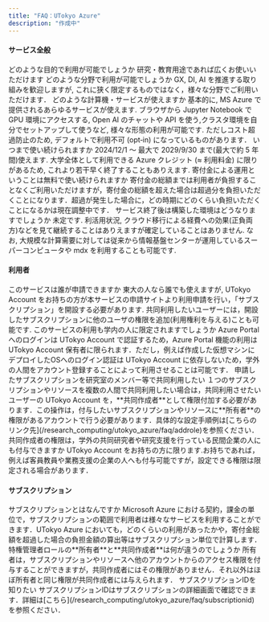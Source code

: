 ```yaml
---
title: "FAQ：UTokyo Azure"
description: "作成中"
---
```



#### **サービス全般**

<HelpItem lang="ja" type="details">
  <Fragment slot="problem">どのような目的で利用が可能でしょうか</Fragment>
  <Fragment slot="solution">研究・教育用途であれば広くお使いいただけます</Fragment>
</HelpItem>

<HelpItem lang="ja" type="details">
  <Fragment slot="problem">どのような分野で利用が可能でしょうか</Fragment>
  <Fragment slot="solution">GX, DI, AI を推進する取り組みを歓迎しますが, これに狭く限定するものではなく，様々な分野でご利用いただけます．</Fragment>
</HelpItem>

<HelpItem lang="ja" type="details">
  <Fragment slot="problem">どのような計算機・サービスが使えますか</Fragment>
  <Fragment slot="solution">基本的に, MS Azure で提供されるあらゆるサービスが使えます. ブラウザから Jupyter Notebook で GPU 環境にアクセスする, Open AI のチャットや API を使う,クラスタ環境を自分でセットアップして使うなど, 様々な形態の利用が可能です. ただしコスト超過防止のため, デフォルトで利用不可 (opt‑in) になっているものがあります．
</Fragment>
</HelpItem>

<HelpItem lang="ja" type="details">
  <Fragment slot="problem">いつまで使い続けられますか</Fragment>
  <Fragment slot="solution">2024/12/1 ～ 最大で 2029/9/30 まで(最大で約 5 年間)使えます. 大学全体として利用できる Azure クレジット (≈ 利用料金) に限りがあるため, これより若干早く終了することもありえます.
</Fragment>
</HelpItem>

<HelpItem lang="ja" type="details">
  <Fragment slot="problem">寄付金による運用ということは無料で使い続けられますか</Fragment>
  <Fragment slot="solution">寄付金の総額までは利用者が負担することなくご利用いただけますが，寄付金の総額を超えた場合は超過分を負担いただくことになります．超過が発生した場合に，どの時期にどのくらい負担いただくことになるかは現在調整中です．
</Fragment>
</HelpItem>

<HelpItem lang="ja" type="details">
  <Fragment slot="problem">サービス終了後は構築した環境はどうなりますでしょうか</Fragment>
  <Fragment slot="solution">未定です. 利活用状況, クラウド移行による経費への効果(正負両方)などを見て継続することはありえますが確定していることはありません. なお, 大規模な計算需要に対しては従来から情報基盤センターが運用しているスーパーコンピュータや mdx を利用することも可能です.
</Fragment>
</HelpItem>

#### **利用者**

<HelpItem lang="ja" type="details">
  <Fragment slot="problem">このサービスは誰が申請できますか</Fragment>
  <Fragment slot="solution">東大の人なら誰でも使えますが, UTokyo Account をお持ちの方が本サービスの申請サイトより利用申請を行い，「サブスクリプション」を開設する必要があります. 共同利用したいユーザーには，開設したサブスクリプションに他のユーザの権限を追加(利用権利を与える)ことも可能です.</Fragment>
</HelpItem>

<HelpItem lang="ja" type="details">
  <Fragment slot="problem">このサービスの利用も学内の人に限定されますでしょうか</Fragment>
  <Fragment slot="solution">Azure Portal へのログインは UTokyo Account で認証するため，Azure Portal 機能の利用は UTokyo Account 保有者に限られます．ただし，例えば作成した仮想マシンにデプロイしたOSへのログイン認証は UTokyo Account に依存しないため，学外の人間をアカウント登録することによって利用させることは可能です．</Fragment>
</HelpItem>

<HelpItem lang="ja" type="details">
  <Fragment slot="problem">申請したサブスクリプションを研究室のメンバー等で共同利用したい</Fragment>
  <Fragment slot="solution">１つのサブスクリプションやリソースを複数の人間で共同利用したい場合は，共同利用させたいユーザーの UTokyo Account を，**共同作成者**として権限付加する必要があります．この操作は，付与したいサブスクリプションやリソースに**所有者**の権限があるアカウントで行う必要があります．具体的な設定手順例は[こちらのリンク先](/research_computing/utokyo_azure/faq/addrole)を参照ください．</Fragment>
</HelpItem>

<HelpItem lang="ja" type="details">
  <Fragment slot="problem">共同作成者の権限は，学外の共同研究者や研究支援を行っている民間企業の人にも付与できますか</Fragment>
  <Fragment slot="solution">UTokyo Account をお持ちの方に限ります.お持ちであれば，例えば客員教員や業務支援の企業の人へも付与可能ですが，設定できる権限は限定される場合があります．</Fragment>
</HelpItem>

#### **サブスクリプション**

<HelpItem lang="ja" type="details">
  <Fragment slot="problem">サブスクリプションとはなんですか</Fragment>
  <Fragment slot="solution">Microsoft Azure における契約，課金の単位で，サブスクリプションの範囲で利用者は様々なサービスを利用することができます．UTokyo Azure においても，どのくらいの利用があったかや，寄付金総額を超過した場合の負担金額の算出等はサブスクリプション単位で計算します．</Fragment>
</HelpItem>

<HelpItem lang="ja" type="details">
  <Fragment slot="problem">特権管理者ロールの**所有者**と**共同作成者**は何が違うのでしょうか</Fragment>
  <Fragment slot="solution">所有者は，サブスクリプションやリソースへ他のアカウントからのアクセス権限を付与することができますが，共同作成者にはその権限がありません．それ以外はほぼ所有者と同じ権限が共同作成者には与えられます．</Fragment>
</HelpItem>

<HelpItem lang="ja" type="details">
  <Fragment slot="problem">サブスクリプションIDを知りたい</Fragment>
  <Fragment slot="solution">サブスクリプションIDはサブスクリプションの詳細画面で確認できます．詳細は[こちら](/research_computing/utokyo_azure/faq/subscriptionid)を参照ください．</Fragment>
</HelpItem>
